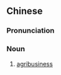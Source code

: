 {{also|农业综合企业}}
==Chinese==
{{zh-forms|s=农业综合企业|type=222}}

===Pronunciation===
{{zh-pron
|m=nóngyè 綜hé 企yè
|c=nung4 jip6 zung3 hap6 kei5 jip6,nung4 jip6 zung1 hap6 kei5 jip6
|cat=n
}}

===Noun===
{{zh-noun}}

# [[agribusiness]]